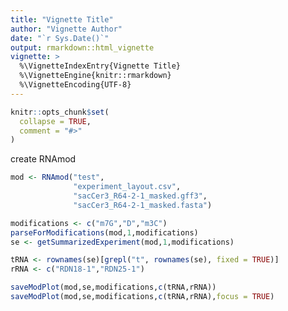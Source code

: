 ```yaml
---
title: "Vignette Title"
author: "Vignette Author"
date: "`r Sys.Date()`"
output: rmarkdown::html_vignette
vignette: >
  %\VignetteIndexEntry{Vignette Title}
  %\VignetteEngine{knitr::rmarkdown}
  %\VignetteEncoding{UTF-8}
---
```


```r
knitr::opts_chunk$set(
  collapse = TRUE,
  comment = "#>"
)
```






create RNAmod
```r
mod <- RNAmod("test",
              "experiment_layout.csv",
              "sacCer3_R64-2-1_masked.gff3",
              "sacCer3_R64-2-1_masked.fasta")

modifications <- c("m7G","D","m3C")
parseForModifications(mod,1,modifications)
se <- getSummarizedExperiment(mod,1,modifications)

tRNA <- rownames(se)[grepl("t", rownames(se), fixed = TRUE)]
rRNA <- c("RDN18-1","RDN25-1")

saveModPlot(mod,se,modifications,c(tRNA,rRNA))
saveModPlot(mod,se,modifications,c(tRNA,rRNA),focus = TRUE)
```
